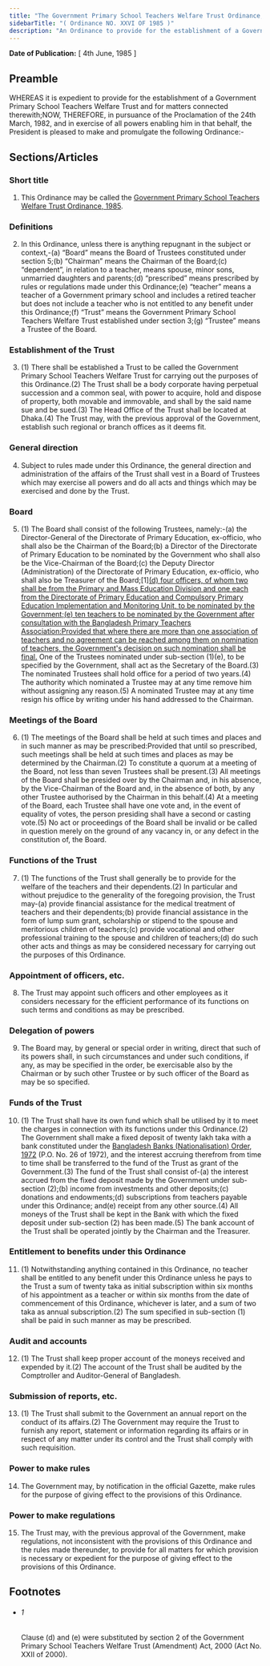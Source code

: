 ```yaml
---
title: "The Government Primary School Teachers Welfare Trust Ordinance, 1985"
sidebarTitle: "( Ordinance NO. XXVI OF 1985 )"
description: "An Ordinance to provide for the establishment of a Government Primary School Teachers Welfare Trust."
---
```


**Date of Publication:** [ 4th June, 1985 ]

## Preamble

WHEREAS it is expedient to provide for the establishment of a Government Primary School Teachers Welfare Trust and for matters connected therewith;NOW, THEREFORE, in pursuance of the Proclamation of the 24th March, 1982, and in exercise of all powers enabling him in that behalf, the President is pleased to make and promulgate the following Ordinance:-

## Sections/Articles

### Short title

1. This Ordinance may be called the [Government Primary School Teachers Welfare Trust Ordinance, 1985](/act-685.html "Government Primary School Teachers Welfare Trust Ordinance, 1985").

### Definitions

2. In this Ordinance, unless there is anything repugnant in the subject or context,-(a) “Board” means the Board of Trustees constituted under section 5;(b) “Chairman” means the Chairman of the Board;(c) “dependent”, in relation to a teacher, means spouse, minor sons, unmarried daughters and parents;(d) “prescribed” means prescribed by rules or regulations made under this Ordinance;(e) “teacher” means a teacher of a Government primary school and includes a retired teacher but does not include a teacher who is not entitled to any benefit under this Ordinance;(f) “Trust” means the Government Primary School Teachers Welfare Trust established under section 3;(g) “Trustee” means a Trustee of the Board.

### Establishment of the Trust

3. (1) There shall be established a Trust to be called the Government Primary School Teachers Welfare Trust for carrying out the purposes of this Ordinance.(2) The Trust shall be a body corporate having perpetual succession and a common seal, with power to acquire, hold and dispose of property, both movable and immovable, and shall by the said name sue and be sued.(3) The Head Office of the Trust shall be located at Dhaka.(4) The Trust may, with the previous approval of the Government, establish such regional or branch offices as it deems fit.

### General direction

4. Subject to rules made under this Ordinance, the general direction and administration of the affairs of the Trust shall vest in a Board of Trustees which may exercise all powers and do all acts and things which may be exercised and done by the Trust.

### Board

5. (1) The Board shall consist of the following Trustees, namely:-(a) the Director-General of the Directorate of Primary Education, ex-officio, who shall also be the Chairman of the Board;(b) a Director of the Directorate of Primary Education to be nominated by the Government who shall also be the Vice-Chairman of the Board;(c) the Deputy Director (Administration) of the Directorate of Primary Education, ex-officio, who shall also be Treasurer of the Board;[1][(d) four officers, of whom two shall be from the Primary and Mass Education Division and one each from the Directorate of Primary Education and Compulsory Primary Education Implementation and Monitoring Unit, to be nominated by the Government;(e) ten teachers to be nominated by the Government after consultation with the Bangladesh Primary Teachers Association:Provided that where there are more than one association of teachers and no agreement can be reached among them on nomination of teachers, the Government's decision on such nomination shall be final.](2) One of the Trustees nominated under sub-section (1)(e), to be specified by the Government, shall act as the Secretary of the Board.(3) The nominated Trustees shall hold office for a period of two years.(4) The authority which nominated a Trustee may at any time remove him without assigning any reason.(5) A nominated Trustee may at any time resign his office by writing under his hand addressed to the Chairman.

### Meetings of the Board

6. (1) The meetings of the Board shall be held at such times and places and in such manner as may be prescribed:Provided that until so prescribed, such meetings shall be held at such times and places as may be determined by the Chairman.(2) To constitute a quorum at a meeting of the Board, not less than seven Trustees shall be present.(3) All meetings of the Board shall be presided over by the Chairman and, in his absence, by the Vice-Chairman of the Board and, in the absence of both, by any other Trustee authorised by the Chairman in this behalf.(4) At a meeting of the Board, each Trustee shall have one vote and, in the event of equality of votes, the person presiding shall have a second or casting vote.(5) No act or proceedings of the Board shall be invalid or be called in question merely on the ground of any vacancy in, or any defect in the constitution of, the Board.

### Functions of the Trust

7. (1) The functions of the Trust shall generally be to provide for the welfare of the teachers and their dependents.(2) In particular and without prejudice to the generality of the foregoing provision, the Trust may-(a) provide financial assistance for the medical treatment of teachers and their dependents;(b) provide financial assistance in the form of lump sum grant, scholarship or stipend to the spouse and meritorious children of teachers;(c) provide vocational and other professional training to the spouse and children of teachers;(d) do such other acts and things as may be considered necessary for carrying out the purposes of this Ordinance.

### Appointment of officers, etc.

8. The Trust may appoint such officers and other employees as it considers necessary for the efficient performance of its functions on such terms and conditions as may be prescribed.

### Delegation of powers

9. The Board may, by general or special order in writing, direct that such of its powers shall, in such circumstances and under such conditions, if any, as may be specified in the order, be exercisable also by the Chairman or by such other Trustee or by such officer of the Board as may be so specified.

### Funds of the Trust

10. (1) The Trust shall have its own fund which shall be utilised by it to meet the charges in connection with its functions under this Ordinance.(2) The Government shall make a fixed deposit of twenty lakh taka with a bank constituted under the [Bangladesh Banks (Nationalisation) Order, 1972](/act-377.html "Bangladesh Banks (Nationalisation) Order, 1972 ") (P.O. No. 26 of 1972), and the interest accruing therefrom from time to time shall be transferred to the fund of the Trust as grant of the Government.(3) The fund of the Trust shall consist of-(a) the interest accrued from the fixed deposit made by the Government under sub-section (2);(b) income from investments and other deposits;(c) donations and endowments;(d) subscriptions from teachers payable under this Ordinance; and(e) receipt from any other source.(4) All moneys of the Trust shall be kept in the Bank with which the fixed deposit under sub-section (2) has been made.(5) The bank account of the Trust shall be operated jointly by the Chairman and the Treasurer.

### Entitlement to benefits under this Ordinance

11. (1) Notwithstanding anything contained in this Ordinance, no teacher shall be entitled to any benefit under this Ordinance unless he pays to the Trust a sum of twenty taka as initial subscription within six months of his appointment as a teacher or within six months from the date of commencement of this Ordinance, whichever is later, and a sum of two taka as annual subscription.(2) The sum specified in sub-section (1) shall be paid in such manner as may be prescribed.

### Audit and accounts

12. (1) The Trust shall keep proper account of the moneys received and expended by it.(2) The account of the Trust shall be audited by the Comptroller and Auditor-General of Bangladesh.

### Submission of reports, etc.

13. (1) The Trust shall submit to the Government an annual report on the conduct of its affairs.(2) The Government may require the Trust to furnish any report, statement or information regarding its affairs or in respect of any matter under its control and the Trust shall comply with such requisition.

### Power to make rules

14. The Government may, by notification in the official Gazette, make rules for the purpose of giving effect to the provisions of this Ordinance.

### Power to make regulations

15. The Trust may, with the previous approval of the Government, make regulations, not inconsistent with the provisions of this Ordinance and the rules made thereunder, to provide for all matters for which provision is necessary or expedient for the purpose of giving effect to the provisions of this Ordinance.

## Footnotes

- ###### 1

  Clause (d) and (e) were substituted by section 2 of the Government Primary School Teachers Welfare Trust (Amendment) Act, 2000 (Act No. XXII of 2000).
